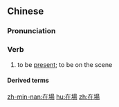 {{also|在场}}
==Chinese==
{{zh-forms|s=在场}}

===Pronunciation===
{{zh-pron
|m=zài場
|c=zoi6 coeng4
|mn=xm,tw:chāi-tiûⁿ/qz:chǎi-tiûⁿ/zz:chāi-tiôⁿ
|cat=v
}}

===Verb===
{{zh-verb}}

# to be [[present]]; to be on the scene

====Derived terms====
{{zh-der|不在場證明}}

[[zh-min-nan:在場]]
[[hu:在場]]
[[zh:在場]]